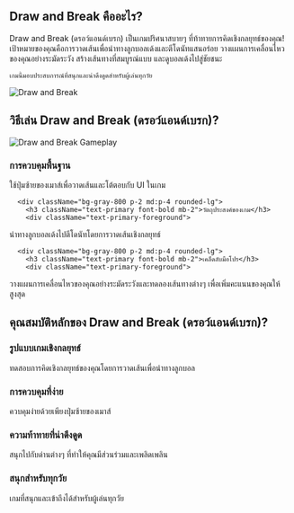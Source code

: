 ## Draw and Break คืออะไร?
<div className="flex flex-col md:flex-row items-center gap-4 md:gap-8">
  <div className="w-full md:w-1/2 text-xl">
Draw and Break (ดรอว์แอนด์เบรก) เป็นเกมปริศนาสบายๆ ที่ท้าทายการคิดเชิงกลยุทธ์ของคุณ! เป้าหมายของคุณคือการวาดเส้นเพื่อนำทางลูกบอลเด้งและตีโดนัทแสนอร่อย วางแผนการเคลื่อนไหวของคุณอย่างระมัดระวัง สร้างเส้นทางที่สมบูรณ์แบบ และดูบอลเด้งไปสู่ชัยชนะ

    เกมนี้มอบประสบการณ์ที่สนุกและน่าดึงดูดสำหรับผู้เล่นทุกวัย
</div>
  <div className="w-full md:w-1/2 flex justify-center items-center">
<img 
      src="https://imgs.crazygames.com/draw-and-break_16x9/20250226050342/draw-and-break_16x9-cover?metadata=none&quality=70&width=612.5" 
      alt="Draw and Break" 
      className="w-4/5 h-auto"
    />
</div>
</div>

## วิธีเล่น Draw and Break (ดรอว์แอนด์เบรก)?
<div className="flex flex-col md:flex-row items-center gap-4 md:gap-8">
  <div className="w-full md:w-1/2">
<img 
      src="https://imgs.crazygames.com/draw-and-break_16x9/20250226050342/draw-and-break_16x9-cover?metadata=none&quality=70&width=612.5" 
      alt="Draw and Break Gameplay" 
      className="w-4/5 h-auto mx-auto"
    />
</div>
  <div className="w-full md:w-1/2">
    <div className="grid grid-cols-1 gap-2 md:gap-4 mt-0">
      <div className="bg-gray-800 p-2 md:p-4 rounded-lg">
        <h3 className="text-primary font-bold mb-2">การควบคุมพื้นฐาน</h3>
        <div className="text-primary-foreground">
ใช้ปุ่มซ้ายของเมาส์เพื่อวาดเส้นและโต้ตอบกับ UI ในเกม
</div>
      </div>

      <div className="bg-gray-800 p-2 md:p-4 rounded-lg">
        <h3 className="text-primary font-bold mb-2">วัตถุประสงค์ของเกม</h3>
        <div className="text-primary-foreground">
นำทางลูกบอลเด้งไปตีโดนัทโดยการวาดเส้นเชิงกลยุทธ์
</div>
      </div>

      <div className="bg-gray-800 p-2 md:p-4 rounded-lg">
        <h3 className="text-primary font-bold mb-2">เคล็ดลับมือโปร</h3>
        <div className="text-primary-foreground">
วางแผนการเคลื่อนไหวของคุณอย่างระมัดระวังและทดลองเส้นทางต่างๆ เพื่อเพิ่มคะแนนของคุณให้สูงสุด
</div>
      </div>
    </div>
  </div>
</div>

## คุณสมบัติหลักของ Draw and Break (ดรอว์แอนด์เบรก)?
<div className="grid grid-cols-1 md:grid-cols-2 gap-2 md:gap-4">
  <div className="bg-gray-800 p-2 md:p-4 rounded-lg">
    <h3 className="text-primary font-bold mb-2">รูปแบบเกมเชิงกลยุทธ์</h3>
    <div className="text-primary-foreground">
ทดสอบการคิดเชิงกลยุทธ์ของคุณโดยการวาดเส้นเพื่อนำทางลูกบอล
</div>
  </div>

  <div className="bg-gray-800 p-2 md:p-4 rounded-lg">
    <h3 className="text-primary font-bold mb-2">การควบคุมที่ง่าย</h3>
    <div className="text-primary-foreground">
ควบคุมง่ายด้วยเพียงปุ่มซ้ายของเมาส์
</div>
  </div>

  <div className="bg-gray-800 p-2 md:p-4 rounded-lg">
    <h3 className="text-primary font-bold mb-2">ความท้าทายที่น่าดึงดูด</h3>
    <div className="text-primary-foreground">
สนุกไปกับด่านต่างๆ ที่ทำให้คุณมีส่วนร่วมและเพลิดเพลิน
</div>
  </div>

  <div className="bg-gray-800 p-2 md:p-4 rounded-lg">
    <h3 className="text-primary font-bold mb-2">สนุกสำหรับทุกวัย</h3>
    <div className="text-primary-foreground">
เกมที่สนุกและเข้าถึงได้สำหรับผู้เล่นทุกวัย
</div>
  </div>
</div>